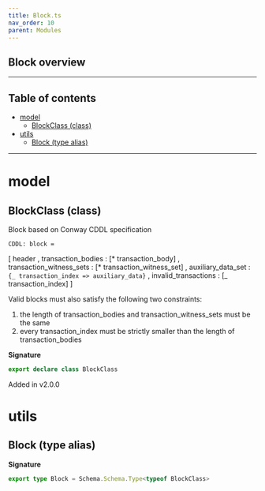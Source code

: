 ```yaml
---
title: Block.ts
nav_order: 10
parent: Modules
---
```


## Block overview

---

<h2 className="text-delta">Table of contents</h2>

- [model](#model)
  - [BlockClass (class)](#blockclass-class)
- [utils](#utils)
  - [Block (type alias)](#block-type-alias)

---

# model

## BlockClass (class)

Block based on Conway CDDL specification

```
CDDL: block =
```
[ header
, transaction_bodies : [* transaction_body]
, transaction_witness_sets : [* transaction_witness_set]
, auxiliary_data_set : ``{_ transaction_index => auxiliary_data}``
, invalid_transactions : [_ transaction_index]
]

Valid blocks must also satisfy the following two constraints:

1. the length of transaction_bodies and transaction_witness_sets
   must be the same
2. every transaction_index must be strictly smaller than the
   length of transaction_bodies

**Signature**

```ts
export declare class BlockClass
```

Added in v2.0.0

# utils

## Block (type alias)

**Signature**

```ts
export type Block = Schema.Schema.Type<typeof BlockClass>
```

